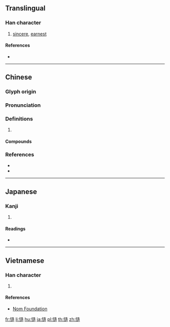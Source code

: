==Translingual==

===Han character===
{{Han char|rn=61|rad=心|as=11|sn=14|four=94036|canj=PYHR|ids=⿰忄造}}

# [[sincere]], [[earnest]]

====References====
* {{Han ref|kx=0399.160|dkj=11114|dj=0739.050|hdz=42337.060|uh=6165|ud=24933|bh=E1D1|bd=57809}}

----

==Chinese==
{{zh-forms}}

===Glyph origin===
{{Han etym}}

===Pronunciation===
{{zh-pron
|m=zào,cào
|c=zou6,cou3
|mc=y
|oc=y
|cat=
}}

===Definitions===
{{zh-hanzi}}

# {{rfdef|zh}}

====Compounds====
{{zh-der|慥慥|陳慥}}

===References===
* {{R:twedu|B01177}}
* {{R:yue:Hanzi}}

----

==Japanese==

===Kanji===
{{ja-kanji|grade=|rs=心11}}

# {{defn|lang=ja|sort=心11}}

====Readings====
* {{ja-readings|on=[[ぞう]] (zō), [[そう]] (sō)|kun=[[たしか]] (tashika)}}

----

==Vietnamese==

===Han character===
{{vi-readings|rs=心11|hanviet=tháo}}

# {{defn|lang=vi|sort=心11}}

====References====
* [http://nomfoundation.org/common/nom_details.php?codepoint=6165 Nom Foundation]

[[fr:慥]]
[[li:慥]]
[[hu:慥]]
[[ja:慥]]
[[pl:慥]]
[[th:慥]]
[[zh:慥]]